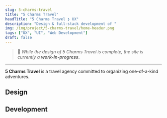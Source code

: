```yaml
---
slug: 5-charms-travel
title: "5 Charms Travel"
headTitle: "5 Charms Travel ❯ UX"
description: "Design & full-stack development of "
img: /img/project/5-charms-travel/home-header.png
tags: ["UX", "UI", "Web Development"]
draft: false
---
```



> 🚧 *While the design of 5 Charms Travel is complete, the site is currently
a* ***work-in-progress***.

---

**5 Charms Travel** is a travel agency committed to organizing one-of-a-kind
adventures.

## Design

## Development

